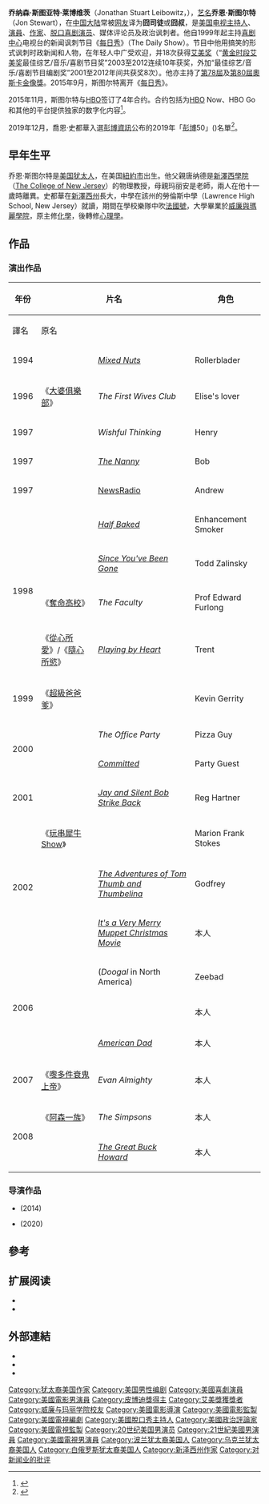 {{noteTA
|G1=Movie
|G2=TV
|G3=Show
|1=zh-cn:囧司徒每日秀; zh-tw:與喬恩·史都華每日一秀;
|2=zh-tw:喬恩;zh-hk:鍾;zh-hans:乔恩;zh-hant:喬恩;
|3=zh-tw:史都華;zh-hk:史超域;zh-hans:斯图尔特;zh-hant:斯圖爾特;
|4=zh-tw:強納森;zh-hant:喬納森;zh-hk:莊拿芬;zh-hans:乔纳森;
|5=zh-tw:萊柏維茲;zh-hans:莱博维茨;zh-hant:萊博維茨;
}}
{{Infobox comedian <!-- for individuals - see Template:Infobox comedian for usage -->
| name                 = 喬恩·史都華<br />Jon Stewart
| image                = File:Jon Stewart MFF 2016.jpg
| image_size           = 
| alt                  = 
| caption              = 史都華在2016年於Montclair Film Festival
| alma_mater           = [[威廉與瑪麗學院|威廉與瑪麗學院]]
| native_name          = Jon Stewart
| birth_name           = 乔纳森·斯图尔特·莱博维茨<br />Jonathan Stuart Leibowitz
| birth_date           = {{birth date and age|1962|11|28}}
| birth_place          = {{USA}}[[紐約州|紐約州]][[紐約|紐約]]
| medium               = [[單口喜劇|單口喜劇]]、電視、電影、書
| nationality          = {{USA}}
| active               = 1987年至今
| genre                = [[政治諷刺|政治]]/{{Le|新聞諷刺|news satire}}、{{Le|觀察型喜劇|observational comedy}}、{{Le|猥瑣幽默|ribaldry}}、[[超現實幽默|超現實幽默]]、{{Le|侮辱幽默|insult humor}}、[[冷面笑匠|冷面笑匠]]
| subject              = [[大眾媒體|大眾媒體]]/[[新聞媒體|新聞媒體]]/[[媒體研究|媒體批評]]、[[美國政治|美國政治]]、[[猶太文化|猶太文化]]、[[時事|時事]]、[[流行文化|流行文化]]
| influences           = 
| influenced           = 
| spouse               = 特雷西·麥柯肖恩（2000年-）
| domesticpartner      = 
| notable_work         = 
| signature            = 
| website              = 
| footnotes            = 
| children             = 2
| module               = 
| emmyawards='''最佳綜藝/音樂/喜劇節目獎'''<br>2003年 《[[每日秀|每日秀]]》<br>2004年 《[[每日秀|每日秀]]》<br>2005年 《[[每日秀|每日秀]]》<br>2006年 《[[每日秀|每日秀]]》<br>2007年 《[[每日秀|每日秀]]》<br>2008年 《[[每日秀|每日秀]]》<br>2009年 《[[每日秀|每日秀]]》<br>2010年 《[[每日秀|每日秀]]》<br>2011年 《[[每日秀|每日秀]]》 <br>2012年 《[[每日秀|每日秀]]》<br> '''最佳综艺/音乐/喜剧节目编剧奖'''<br>2001年 《[[每日秀|每日秀]]》<br>2003年 《[[每日秀|每日秀]]》<br>2004年 《[[每日秀|每日秀]]》<br>2005年 《[[每日秀|每日秀]]》<br>2006年 《[[每日秀|每日秀]]》<br>2009年 《[[每日秀|每日秀]]》<br>2011年 《[[每日秀|每日秀]]》<br>2012年 《[[每日秀|每日秀]]》
}}
'''乔纳森·斯图亚特·莱博维茨'''（Jonathan Stuart Leibowitz，{{bd|1962年|11月28日|catIdx=S}}），[[艺名|艺名]]'''乔恩·斯图尔特'''（Jon Stewart），在[[中国大陆|中国大陆]]常被[[网友|网友]]译为'''囧司徒'''或'''囧叔'''，是[[美国|美国]][[电视|电视]][[主持人|主持人]]、[[演員|演員]]、[[作家|作家]]、[[栋笃笑|脱口喜剧演员]]、媒体评论员及政治讽刺者。他自1999年起主持[[喜剧中心|喜剧中心]]电视台的新闻讽刺节目《[[每日秀|每日秀]]》（The Daily Show）。节目中他用搞笑的形式讽刺时政新闻和人物，在年轻人中广受欢迎，并18次获得[[艾美奖|艾美奖]]（“[[黄金时段艾美奖|黄金时段艾美奖]]最佳综艺/音乐/喜剧节目奖”2003至2012连续10年获奖，外加“最佳综艺/音乐/喜剧节目编剧奖”2001至2012年间共获奖8次）。他亦主持了[[第78屆奧斯卡金像獎|第78屆]]及[[第80屆奧斯卡金像獎|第80屆]][[奧斯卡金像獎|奧斯卡金像獎]]。2015年9月，斯图尔特离开《[[每日秀|每日秀]]》。

2015年11月，斯图尔特与[[HBO|HBO]]签订了4年合约。合约包括为[[HBO|HBO]] Now、HBO Go和其他的平台提供独家的数字化内容<ref>{{cite web|title=Jon Stewart Inks Four-Year Deal With HBO to Create Digital Content|url=http://www.nbcnews.com/pop-culture/tv/jon-stewart-inks-four-year-deal-hbo-create-digital-content-n456636|website=NBC News|accessdate=3 November 2015|archive-date=2020-07-10|archive-url=https://web.archive.org/web/20200710035603/https://www.nbcnews.com/pop-culture/tv/jon-stewart-inks-four-year-deal-hbo-create-digital-content-n456636|dead-url=no}}</ref>。

2019年12月，喬恩·史都華入選[[彭博社|彭博資訊]]公布的2019年「[[彭博社|彭博]]50」({{Le|全球50大最具影響力人物|50 Most Influential (Bloomberg Markets ranking)}})名單<ref>{{Cite web | url =https://www.bloomberg.com/features/2019-bloomberg-50/#jon-stewart | title =JON STEWART | publisher =Bloomberg | language =en | accessdate =2019-12-09 | archive-date =2019-12-08 | archive-url =https://web.archive.org/web/20191208050451/https://www.bloomberg.com/features/2019-bloomberg-50/#jon-stewart | dead-url =no }}</ref>。

==早年生平==
乔恩·斯图尔特是[[美国犹太人|美国犹太人]]，在美国[[紐約市|紐約市]]出生。他父親唐纳德是[[新澤西學院|新澤西學院]]（[[新澤西學院|The College of New Jersey]]）的物理教授，母親玛丽安是老師，兩人在他十一歲時離異。史都華在[[新澤西州|新澤西州]]長大，中學在該州的勞倫斯中學（Lawrence High School, New Jersey）就讀，期間在學校樂隊中吹[[法國號|法國號]]，大學畢業於[[威廉與瑪麗學院|威廉與瑪麗學院]]，原主修[[化學|化學]]，後轉修[[心理學|心理學]]。

==作品==
===演出作品===
{| class="wikitable" border="1"
|- align="center"
! rowspan=2 | 年份
! colspan=2 | 片名
! rowspan=2 | 角色
! rowspan=2 | 備註
|- align="center"
! 譯名 !! 原名
|-
| 1994
|
| ''[[Mixed_Nuts|Mixed Nuts]]''
| Rollerblader
|
|-
| 1996
|《[[大婆俱樂部|大婆俱樂部]]》
| ''The First Wives Club''
|Elise's lover
|場面被刪
|-
| 1997
|
| ''Wishful Thinking''
| Henry
|
|-
| 1997
|
| ''[[The_Nanny|The Nanny]]''
| Bob
|
|-
| 1997
|
| [[NewsRadio|NewsRadio]]
| Andrew
| Episode 18
|-
| rowspan=4|1998
|
| ''[[Half_Baked|Half Baked]]''
| Enhancement Smoker
|
|-
|
|''[[Since_You've_Been_Gone_(film)|Since You've Been Gone]]''
|Todd Zalinsky
| [[TV_film|TV film]]
|-
|《[[奪命高校|奪命高校]]》
| ''The Faculty''
| Prof Edward Furlong
|
|-
|《[[從心所愛|從心所愛]]》/《[[隨心所慾_(1998年電影)|隨心所慾]]》
| ''[[Playing_by_Heart|Playing by Heart]]''
| Trent
|
|-
| 1999
|《[[超級爸爸爹|超級爸爸爹]]》
| ''{{link-en|Big Daddy|Big Daddy (film)}}''
| Kevin Gerrity
|
|-
| rowspan=2|2000
|
| ''The Office Party''
| Pizza Guy
|[[短片|短片]]
|-
|
|''[[Committed_(2000_film)|Committed]]''
|Party Guest
|未掛名[[客串|客串]]
|-
| 2001
|
| ''[[Jay_and_Silent_Bob_Strike_Back|Jay and Silent Bob Strike Back]]''
| Reg Hartner
|
|-
| rowspan=3|2002
|《[[玩串犀牛Show|玩串犀牛Show]]》
| ''{{link-en|Death to Smoochy|Death to Smoochy}}''
| Marion Frank Stokes
|
|-
|
|''[[The_Adventures_of_Tom_Thumb_and_Thumbelina|The Adventures of Tom Thumb and Thumbelina]]''
|Godfrey
|voice
|-
|
|''[[It's_a_Very_Merry_Muppet_Christmas_Movie|It's a Very Merry Muppet Christmas Movie]]''
|本人
|場面被刪
|-
| rowspan=3|2006
|
| ''{{link-en|The Magic Roundabout|The Magic Roundabout (film)}}'' (''Doogal'' in North America)
| Zeebad
|
|-
|
|''{{link-en|Wordplay|Wordplay (film)}}''
|本人
| [[Documentary_film|documentary]]
|-
|
|''[[American_Dad|American Dad]]''
|本人
|配音<br />1集
|-
| 2007
|《[[嚟多件衰鬼上帝|嚟多件衰鬼上帝]]》
| ''Evan Almighty''
| 本人
|
|-
| rowspan=2|2008
|《[[阿森一族|阿森一族]]》
| ''The Simpsons''
| 本人
| 配音；1集：{{link-en|E Pluribus Wiggum|E Pluribus Wiggum}}
|-
|
| ''[[The_Great_Buck_Howard|The Great Buck Howard]]''
| 本人
|
|}
=== 导演作品===
* {{le|玫瑰香水 (電影)|Rosewater (film)}} (2014)
* {{Le|不可抗拒 (電影)|Irresistible (2020 film)}} (2020)

==參考==
{{reflist}}

== 扩展阅读 ==
{{refbegin}}
* {{cite book | title = Jon Stewart: Beyond the Moments of Zen | author = Bruce Watson | publisher = New Word City | year = 2014 | asin = B0093FPMVU}}
* {{cite book | title = Angry Optimist: The Life and Times of Jon Stewart | author = Lisa Rogak | publisher = Saint Martin's Griffin | year = 2014 | isbn = 978-1-250-08047-9}}
{{refend}}

==外部連結==
{{Commons category|Jon Stewart}}
* {{imdb|0829537}}
* {{C-SPAN|jonstewart}}
* {{Worldcat id|id=lccn-no98-79562}}

{{Authority control}}

{{DEFAULTSORT:Stewart, Jon}}
[[Category:犹太裔美国作家|Category:犹太裔美国作家]]
[[Category:美国男性编剧|Category:美国男性编剧]]
[[Category:美國喜劇演員|Category:美國喜劇演員]]
[[Category:美國電影男演員|Category:美國電影男演員]]
[[Category:皮博迪獎得主|Category:皮博迪獎得主]]
[[Category:艾美獎獲獎者|Category:艾美獎獲獎者]]
[[Category:威廉与玛丽学院校友|Category:威廉与玛丽学院校友]]
[[Category:美國電影導演|Category:美國電影導演]]
[[Category:美國電影監製|Category:美國電影監製]]
[[Category:美國電視編劇|Category:美國電視編劇]]
[[Category:美國脫口秀主持人|Category:美國脫口秀主持人]]
[[Category:美國政治評論家|Category:美國政治評論家]]
[[Category:美國電視監製|Category:美國電視監製]]
[[Category:20世纪美国男演员|Category:20世纪美国男演员]]
[[Category:21世紀美國男演員|Category:21世紀美國男演員]]
[[Category:美國電視男演員|Category:美國電視男演員]]
[[Category:波兰犹太裔美国人|Category:波兰犹太裔美国人]]
[[Category:乌克兰犹太裔美国人|Category:乌克兰犹太裔美国人]]
[[Category:白俄罗斯犹太裔美国人|Category:白俄罗斯犹太裔美国人]]
[[Category:新泽西州作家|Category:新泽西州作家]]
[[Category:对新闻业的批评|Category:对新闻业的批评]]